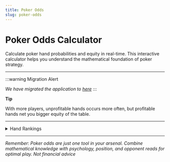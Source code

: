 ```yaml
---
title: Poker Odds
slug: poker-odds
---
```



# Poker Odds Calculator

Calculate poker hand probabilities and equity in real-time. This interactive calculator helps you understand the mathematical foundation of poker strategy.


---

:::warning Migration Alert

*We have migrated the application to [here](https://www.nelworks.com/labs/probability/poker-odds)*
:::

**Tip**

With more players, unprofitable hands occurs more often, but profitable hands net you bigger equity of the table. 

---

<details>
    <summary>Hand Rankings</summary>

| Rank | Hand | Example | Probability (7 cards) |
|------|------|---------|----------------------|
| **1** | Royal Flush | A♠ K♠ Q♠ J♠ T♠ | 0.000154% |
| **2** | Straight Flush | 9♠ 8♠ 7♠ 6♠ 5♠ | 0.00139% |
| **3** | Four of a Kind | A♠ A♥ A♦ A♣ K♠ | 0.0240% |
| **4** | Full House | A♠ A♥ A♦ K♠ K♥ | 0.144% |
| **5** | Flush | A♠ K♠ Q♠ J♠ 9♠ | 0.197% |
| **6** | Straight | A♠ K♥ Q♦ J♠ T♠ | 0.392% |
| **7** | Three of a Kind | A♠ A♥ A♦ K♠ Q♥ | 2.11% |
| **8** | Two Pair | A♠ A♥ K♠ K♥ Q♦ | 4.75% |
| **9** | One Pair | A♠ A♥ K♠ Q♦ J♥ | 42.3% |
| **10** | High Card | A♠ K♥ Q♦ J♠ 9♣ | 50.1% |

</details>

---

*Remember: Poker odds are just one tool in your arsenal. Combine mathematical knowledge with psychology, position, and opponent reads for optimal play. Not financial advice*
